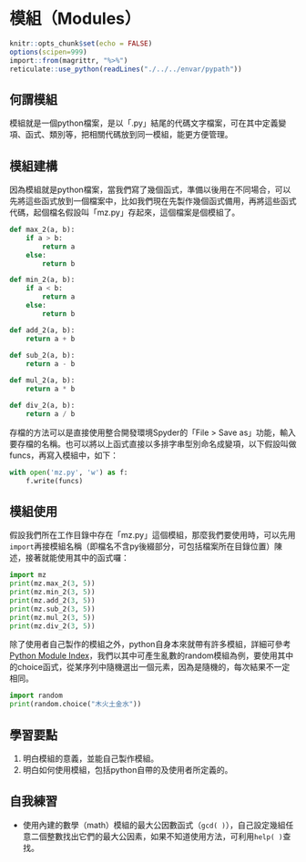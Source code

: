 # 模組（Modules）

```r
knitr::opts_chunk$set(echo = FALSE)
options(scipen=999)
import::from(magrittr, "%>%")
reticulate::use_python(readLines("./../../envar/pypath"))
```


## 何謂模組

模組就是一個python檔案，是以「.py」結尾的代碼文字檔案，可在其中定義變項、函式、類別等，把相關代碼放到同一模組，能更方便管理。


## 模組建構

因為模組就是python檔案，當我們寫了幾個函式，準備以後用在不同場合，可以先將這些函式放到一個檔案中，比如我們現在先製作幾個函式備用，再將這些函式代碼，起個檔名假設叫「mz.py」存起來，這個檔案是個模組了。
```python
def max_2(a, b):
    if a > b:
        return a
    else:
        return b

def min_2(a, b):
    if a < b:
        return a
    else:
        return b

def add_2(a, b):
    return a + b
    
def sub_2(a, b):
    return a - b

def mul_2(a, b):
    return a * b

def div_2(a, b):
    return a / b
```


存檔的方法可以是直接使用整合開發環境Spyder的「File > Save as」功能，輸入要存檔的名稱。也可以將以上函式直接以多排字串型別命名成變項，以下假設叫做funcs，再寫入模組中，如下：
```python
with open('mz.py', 'w') as f:
    f.write(funcs)
```


## 模組使用

假設我們所在工作目錄中存在「mz.py」這個模組，那麼我們要使用時，可以先用`import`再接模組名稱（即檔名不含py後綴部分，可包括檔案所在目錄位置）陳述，接著就能使用其中的函式囉：
```python
import mz
print(mz.max_2(3, 5))
print(mz.min_2(3, 5))
print(mz.add_2(3, 5))
print(mz.sub_2(3, 5))
print(mz.mul_2(3, 5))
print(mz.div_2(3, 5))
```

除了使用者自己製作的模組之外，python自身本來就帶有許多模組，詳細可參考[Python Module Index](https://docs.python.org/3/py-modindex.html)，我們以其中可產生亂數的random模組為例，要使用其中的choice函式，從某序列中隨機選出一個元素，因為是隨機的，每次結果不一定相同。
```python
import random
print(random.choice("木火土金水"))
```


## 學習要點


1. 明白模組的意義，並能自己製作模組。
1. 明白如何使用模組，包括python自帶的及使用者所定義的。


## 自我練習

+ 使用內建的數學（math）模組的最大公因數函式（`gcd( )`），自己設定幾組任意二個整數找出它們的最大公因素，如果不知道使用方法，可利用`help( )`查找。



